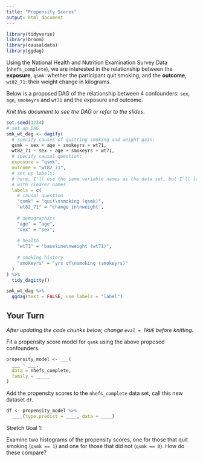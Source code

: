 ```yaml
---
title: "Propensity Scores"
output: html_document
---
```



```r
library(tidyverse)
library(broom)
library(causaldata)
library(ggdag)
```

Using the National Health and Nutrition Examination Survey Data (`nhefs_complete`), we are interested in the relationship between the **exposure**, `qsmk`: whether the participant quit smoking, and the **outcome**, `wt82_71`: their weight change in kilograms.

Below is a proposed DAG of the relationship between 4 confounders: `sex`, `age`, `smokeyrs` and `wt71` and the exposure and outcome. 

_Knit this document to see the DAG or refer to the slides_.

```r
set.seed(1234)
# set up DAG
smk_wt_dag <- dagify(
  # specify causes of quitting smoking and weight gain:
  qsmk ~ sex + age + smokeyrs + wt71,
  wt82_71 ~ sex + age + smokeyrs + wt71,
  # specify causal question:
  exposure = "qsmk", 
  outcome = "wt82_71",
  # set up labels:
  # here, I'll use the same variable names as the data set, but I'll label them
  # with clearer names
  labels = c(
    # causal question
    "qsmk" = "quit\nsmoking (qsmk)",
    "wt82_71" = "change in\nweight",
    
    # demographics
    "age" = "age",
    "sex" = "sex",
    
    # health
    "wt71" = "baseline\nweight (wt71)",
    
    # smoking history
    "smokeyrs" = "yrs of\nsmoking (smokeyrs)"
  )
) %>% 
  tidy_dagitty()

smk_wt_dag %>% 
  ggdag(text = FALSE, use_labels = "label") 
```

## Your Turn

_After updating the code chunks below, change `eval = TRUE` before knitting._

Fit a propensity score model for `qsmk` using the above proposed confounders.

```r
propensity_model <- ___(
  ___ ~ ___,
  data = nhefs_complete,
  family = _____
)
```

Add the propensity scores to the `nhefs_complete` data set, call this new dataset `df`.

```r
df <- propensity_model %>%
  ____(type.predict = ____, data = ____)
```


Stretch Goal 1: 

Examine two histograms of the propensity scores, one for those that quit smoking (`qsmk == 1`) and one for those that did not (`qsmk == 0`). How do these compare?

```r

```

